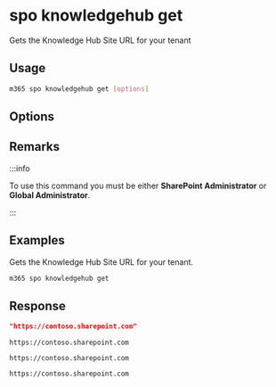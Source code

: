 
# spo knowledgehub get

Gets the Knowledge Hub Site URL for your tenant

## Usage

```sh
m365 spo knowledgehub get [options]
```

## Options

<Global />

## Remarks

:::info

To use this command you must be either **SharePoint Administrator** or **Global Administrator**.

:::

## Examples

Gets the Knowledge Hub Site URL for your tenant.

```sh
m365 spo knowledgehub get
```

## Response

<Tabs>
  <TabItem value="JSON">

  ```json
  "https://contoso.sharepoint.com"
  ```

  </TabItem>
  <TabItem value="Text">

  ```text
  https://contoso.sharepoint.com
  ```

  </TabItem>
  <TabItem value="CSV">

  ```csv
  https://contoso.sharepoint.com
  ```

  </TabItem>
  <TabItem value="Markdown">

  ```md
  https://contoso.sharepoint.com
  ```

  </TabItem>
</Tabs>

